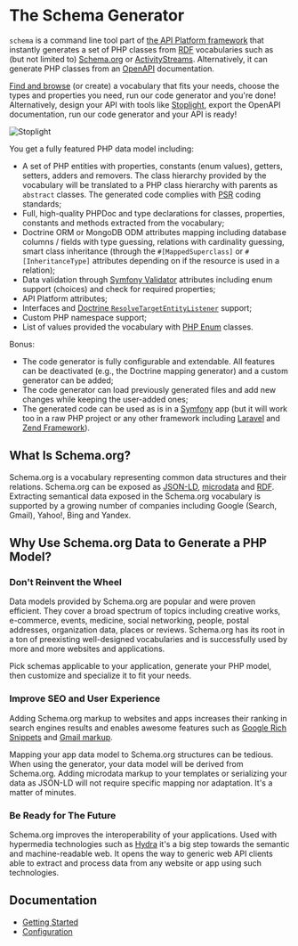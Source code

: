 # The Schema Generator

`schema` is a command line tool part of [the API Platform framework](https://api-platform.com) that instantly generates a set
of PHP classes from [RDF](https://en.wikipedia.org/wiki/Resource_Description_Framework) vocabularies such as (but not limited to)
[Schema.org](https://schema.org) or [ActivityStreams](https://www.w3.org/TR/activitystreams-core/).
Alternatively, it can generate PHP classes from an [OpenAPI](https://www.openapis.org/) documentation.

[Find and browse](https://lov.linkeddata.es/) (or create) a vocabulary that fits your needs, choose the types and properties you need, run our code generator and you're done!
Alternatively, design your API with tools like [Stoplight](https://stoplight.io/), export the OpenAPI documentation, run our code generator and your API is ready!

![Stoplight](images/stoplight.png)

You get a fully featured PHP data model including:

-   A set of PHP entities with properties, constants (enum values), getters, setters, adders and removers. The class
    hierarchy provided by the vocabulary will be translated to a PHP class hierarchy with parents as `abstract` classes.
    The generated code complies with [PSR](http://www.php-fig.org/) coding standards;
-   Full, high-quality PHPDoc and type declarations for classes, properties, constants and methods extracted from the vocabulary;
-   Doctrine ORM or MongoDB ODM attributes mapping including database columns / fields with type guessing, relations with cardinality guessing,
    smart class inheritance (through the `#[MappedSuperclass]` or `#[InheritanceType]` attributes depending on if the resource is used in a relation);
-   Data validation through [Symfony Validator](https://symfony.com/doc/current/book/validation.html) attributes including enum support (choices) and check for required properties;
-   API Platform attributes;
-   Interfaces and [Doctrine `ResolveTargetEntityListener`](https://www.doctrine-project.org/projects/doctrine-orm/en/current/cookbook/resolve-target-entity-listener.html)
    support;
-   Custom PHP namespace support;
-   List of values provided the vocabulary with [PHP Enum](https://github.com/myclabs/php-enum) classes.

Bonus:

-   The code generator is fully configurable and extendable. All features can be deactivated (e.g., the Doctrine mapping generator)
    and a custom generator can be added;
-   The code generator can load previously generated files and add new changes while keeping the user-added ones;
-   The generated code can be used as is in a [Symfony](https://symfony.com) app (but it will work too in a raw PHP project
    or any other framework including [Laravel](https://laravel.com) and [Zend Framework](http://framework.zend.com/)).

## What Is Schema.org?

Schema.org is a vocabulary representing common data structures and their relations. Schema.org can be exposed as [JSON-LD](https://en.wikipedia.org/wiki/JSON-LD),
[microdata](<https://en.wikipedia.org/wiki/Microdata_(HTML)>) and [RDF](https://en.wikipedia.org/wiki/Resource_Description_Framework).
Extracting semantical data exposed in the Schema.org vocabulary is supported by a growing number of companies including
Google (Search, Gmail), Yahoo!, Bing and Yandex.

## Why Use Schema.org Data to Generate a PHP Model?

### Don't Reinvent the Wheel

Data models provided by Schema.org are popular and were proven efficient. They cover a broad spectrum of topics including
creative works, e-commerce, events, medicine, social networking, people, postal addresses, organization data, places or reviews.
Schema.org has its root in a ton of preexisting well-designed vocabularies and is
successfully used by more and more websites and applications.

Pick schemas applicable to your application, generate your PHP model, then customize and specialize it to fit your needs.

### Improve SEO and User Experience

Adding Schema.org markup to websites and apps increases their ranking in search engines results and enables awesome features
such as [Google Rich Snippets](https://support.google.com/webmasters/answer/99170?hl=en) and [Gmail markup](https://developers.google.com/gmail/markup/overview).

Mapping your app data model to Schema.org structures can be tedious. When using the generator, your data model will be
derived from Schema.org. Adding microdata markup to your templates or serializing your data as JSON-LD will not require
specific mapping nor adaptation. It's a matter of minutes.

### Be Ready for The Future

Schema.org improves the interoperability of your applications. Used with hypermedia technologies such as [Hydra](http://www.hydra-cg.com/)
it's a big step towards the semantic and machine-readable web.
It opens the way to generic web API clients able to extract and process data from any website or app using such technologies.

## Documentation

-   [Getting Started](getting-started.md)
-   [Configuration](configuration.md)

